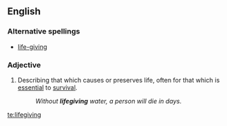 ==English==

===Alternative spellings===
* [[life-giving]]

===Adjective===
{{en-adj}}

# Describing that which causes or preserves life, often for that which is [[essential]] to [[survival]].
#: ''Without '''lifegiving''' water, a person will die in days.''

[[te:lifegiving]]